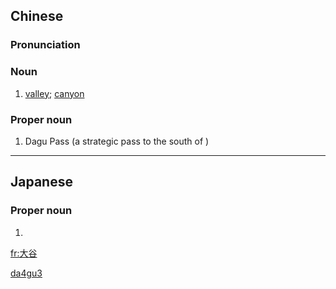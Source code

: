 ==Chinese==
{{zh-forms}}

===Pronunciation===
{{zh-pron
|m=dàgǔ
|cat=n,pn
}}

===Noun===
{{zh-noun}}

# [[valley]]; [[canyon]]

===Proper noun===
{{zh-proper noun}}

# {{lb|zh|archaic}} Dagu Pass (a strategic pass to the south of {{w|Luoyang}})

[[Category:Mandarin archaic terms|da4gu3]]

----

==Japanese==
{{ja-kanjitab|おお|たに|yomi=k}}

===Proper noun===
{{ja-pos|proper|おおたに}}

# {{surname|lang=ja|sort=おおたに}}

[[fr:大谷]]